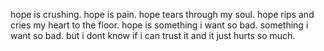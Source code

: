 hope is crushing. hope is pain. hope tears through my soul. hope rips and cries my heart to the floor. hope is something i want so bad. something i want so bad. but i dont know if i can trust it and it just hurts so much.